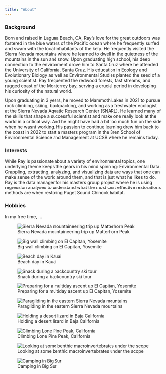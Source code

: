 ```yaml
---
title: "About"
---
```


::: panel-tabset

### Background

Born and raised in Laguna Beach, CA, Ray's love for the great outdoors was fostered in the blue waters of the Pacific ocean where he frequently surfed and swam with the local inhabitants of the kelp. He frequently visited the Sierra Nevada mountains where he learned to dwell in the quietness of the mountains in the sun and snow. Upon graduating high school, his deep connection to the environment drove him to Santa Cruz where he attended the University of California, Santa Cruz. His education in Ecology and Evolutionary Biology as well as Environmental Studies planted the seed of a young scientist. Ray frequented the redwood forests, fast streams, and rugged coast of the Monterrey bay, serving a crucial period in developing his curiosity of the natural world. 

Upon graduating in 3 years, he moved to Mammoth Lakes in 2021 to pursue rock climbing, skiing, backpacking, and working as a freshwater ecologist at the Sierra Nevada Aquatic Research Center (SNARL). He learned many of the skills that shape a successful scientist and make one really look at the world in a critical way. And he might have had a bit too much fun on the side when he wasnt working. His passion to continue learning drew him back to the coast in 2022 to start a masters program in the Bren School of Environmental Science and Management at UCSB where he remains today. 



### Interests

While Ray is passionate about a variety of environmental topics, one underlying theme keeps the gears in his mind spinning: Environmental Data. Grappling, extracting, analyzing, and visualizing data are ways that one can make sense of the world around them, and that is just what he likes to do. Ray is the data manager for his masters group project where he is using regression analyses to understand what the most cost effective restorations methods are when restoring Puget Sound Chinook habitat. 

### Hobbies

In my free time, ...

::: {layout-ncol="2"}


![Sierra Nevada mountaineering trip up Matterhorn Peak](images/backpack.jpg)


![Big wall climbing on El Capitan, Yosemite](images/zod.jpg)


![Beach day in Kauai](images/beach.jpg)

![Snack during a backcountry ski tour](images/cliff.jpeg)


![Preparing for a multiday ascent up El Capitan, Yosemite](images/el_cap.jpg)

![Paragliding in the eastern Sierra Nevada mountains](images/glide.jpg)


![Holding a desert lizard in Baja California](images/liz.jpeg)


![Climbing Lone Pine Peak, California](images/lpp.jpg)


![Looking at some benthic macroinvertebrates under the scope](images/scope.jpeg)


![Camping in Big Sur](images/sunset.jpg)



:::

:::

























